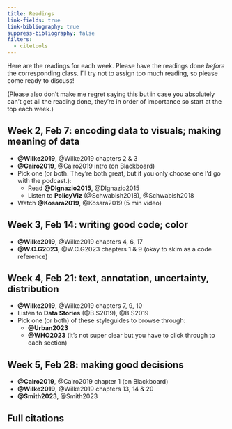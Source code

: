 ```yaml
---
title: Readings
link-fields: true
link-bibliography: true
suppress-bibliography: false
filters:
  - citetools
---
```


Here are the readings for each week. Please have the readings done _before_ the corresponding class. I'll try not to assign too much reading, so please come ready to discuss! 

(Please also don't make me regret saying this but in case you absolutely can't get all the reading done, they're in order of importance so start at the top each week.)


## Week 2, Feb 7: encoding data to visuals; making meaning of data

* **[@Wilke2019]{.author.}**, [@Wilke2019]{.title-short.} chapters 2 & 3
* **[@Cairo2019]{.author.}**, [@Cairo2019]{.title.} intro (on Blackboard)
* Pick one (or both. They're both great, but if you only choose one I'd go with the podcast.):
  * Read **[@DIgnazio2015]{.author.}**, [@DIgnazio2015]{.title.}
  * Listen to **PolicyViz** ([@Schwabish2018]{.author.}), [@Schwabish2018]{.title.}
* Watch **[@Kosara2019]{.author.}**, [@Kosara2019]{.title.} (5 min video)

## Week 3, Feb 14: writing good code; color

* **[@Wilke2019]{.author.}**, [@Wilke2019]{.title-short.} chapters 4, 6, 17
* **[@W.C.G2023]{.author.}**, [@W.C.G2023]{.title-short.} chapters 1 & 9 (okay to skim as a code reference)

## Week 4, Feb 21: text, annotation, uncertainty, distribution

* **[@Wilke2019]{.author.}**, [@Wilke2019]{.title-short.} chapters 7, 9, 10
* Listen to **Data Stories** ([@B.S2019]{.author.}), [@B.S2019]{.title.}
* Pick one (or both) of these styleguides to browse through:
  * **[@Urban2023]{.author.}**
  * **[@WHO2023]{.author.}** (it's not super clear but you have to click through to each section)

## Week 5, Feb 28: making good decisions

* **[@Cairo2019]{.author.}**, [@Cairo2019]{.title.} chapter 1 (on Blackboard)
* **[@Wilke2019]{.author.}**, [@Wilke2019]{.title-short.} chapters 13, 14 & 20
* **[@Smith2023]{.author.}**, [@Smith2023]{.title.}


## Full citations